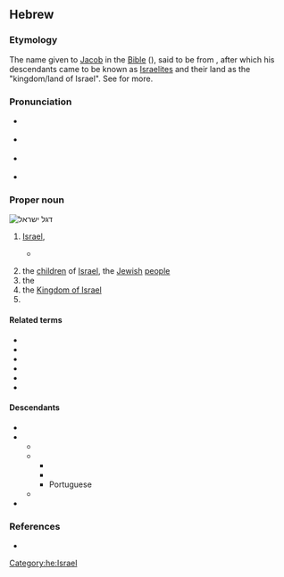 {{also|ישׂראל}}
==Hebrew==
{{slim-wikipedia|lang=he}}

===Etymology===
The name given to [[Jacob]] in the [[Bible]] ({{RQ:Tanach|1|32|29}}), said to be from {{m|he|[[שרה|יִשְׂרֶה]] [[אֵל]]|tr=yisré 'él}}, after which his descendants came to be known as [[Israelite]]s and their land as the "kingdom/land of Israel". See {{m|en|Israel}} for more.

===Pronunciation===
* {{a|IL}} {{IPA|he|/jis.ʁaˈ(ʔ)el/}}
* {{a|Ashkenazi Hebrew}} {{IPA|he|/jis.rɔˈejl/|[jɪsˈʁɔ.əl]}}
* {{a|Tiberian}} {{IPA|he|/jis.rɔːˈʔeːl/}}
* {{a|hbo}} {{IPA|he|/jis.raːˈʔeːl/}}

===Proper noun===
[[Image:Flag_of_Israel.svg|thumb|right|דגל ישראל]]
{{he-proper noun|wv=יִשְׂרָאֵל|g=m|tr=yisra'él}}

# [[Israel]], {{gloss|the alternative name of [[Jacob]]}}
#* {{RQ:Tanach|1|32|29|t=JPS}}
#*: {{ux|he|וַיֹּאמֶר לֹא יַעֲקֹב יֵאָמֵר עוֹד שִׁמְךָ כִּי אִם־'''יִשְׂרָאֵל''' כִּי־שָׂרִיתָ עִם־אֱלֹהִים וְעִם־אֲנָשִׁים וַתּוּכָל׃|tr=vayómer ló ya'akóv ye'amér 'ód shim'khá kí 'im-'''yisra'él''' ki-saríta 'im-'elohím v'im-'anashím vatukhál.<br/>wayyṓmer lō yaʿăqōḇ yēʾāmēr ʿōḏ šiməḵā kī-ʾim-'''yiśrāʾēl''' kī śārī́ṯā ʿim-ʾĕlōhīm wəʾim-ʾănāšīm wattūḵāl.|And he said: ‘Thy name shall be called no more Jacob, but '''Israel'''; for thou hast striven with God and with men, and hast prevailed.’}}
# the [[child|children]] of [[Israel]], the [[Jewish]] [[people]]
# the {{place|he|country|continent/Asia|t1=State of Israel}}
# the [[Kingdom of Israel]]
# {{given name|he|male|xlit=Yisrael|eq=Israel}}

====Related terms====
* {{l|he|אֶרֶץ יִשְׂרָאֵל}}
* {{l|he|יִשְׂרְאֵלִי}}
* {{l|he|יִשְׂרְאֵלִיּוּת|tr=yisraeliyút||[[Israeliness]]}}
* {{l|he|עַם יִשְׂרָאֵל}}
* {{l|he|בְּנֵי יִשְׂרָאֵל}}
* {{l|he|מְדִינַת יִשְׂרָאֵל}}

====Descendants====
* {{desc|ar|إِسْرَائِيل|bor=1}}
* {{desc|grc|Ἰσρᾱήλ|bor=1}}
** {{desc|el|Ισραήλ}}
** {{desc|la|Isrāēl|bor=1}}
*** {{desc|en|Israel|bor=1}}
*** {{desc|de|Israel|bor=1}}
*** Portuguese {{l|pt|Israel}}
** {{desc|ru|Изра́иль}}
* {{desc|obm|𐤉𐤔𐤓𐤀𐤋|bor=1}}

===References===
* {{cite-book|last=Sachsse|first=Eduard|title=Die Bedeutung des Namens Israel. Eine quellen-kritische Untersuchung|publisher=Carl Georgi, Universitäts-Buchdruckerei und Verlag|location=Bonn|year=1910|lang=de|trans-title=The meaning of the name Israel. A source-critical investigation.|url=https://sammlungen.ub.uni-frankfurt.de/freimann/content/titleinfo/1282767}}

[[Category:he:Israel]]